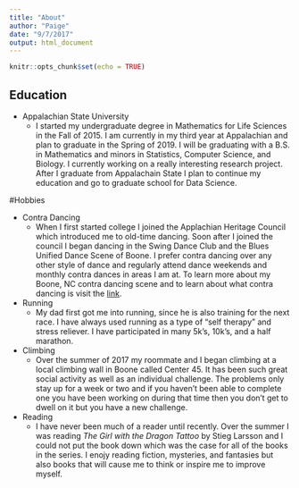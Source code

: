 ```yaml
---
title: "About"
author: "Paige"
date: "9/7/2017"
output: html_document
---
```


```r
knitr::opts_chunk$set(echo = TRUE)
```

## Education

  * Appalachian State University
      + I started my undergraduate degree in Mathematics for Life Sciences in the Fall of 2015. I am currently in my third          year at Appalachian and plan to graduate in the Spring of 2019. I will be graduating with a B.S. in Mathematics and         minors in Statistics, Computer Science, and Biology. I currently working on a really interesting research project.          After I graduate from Appalachain State I plan to continue my education and go to graduate school for Data Science. 

#Hobbies

 * Contra Dancing
    + When I first started college I joined the Applachian Heritage Council which introduced me to old-time dancing. Soon         after I   joined the council I began dancing in the Swing Dance Club and the Blues Unified Dance Scene of Boone. I          prefer contra dancing over any other style of dance and regularly attend dance weekends and monthly contra dances in        areas I am at. To learn more about my Boone, NC contra dancing scene and to learn about what contra dancing is visit        the [link](http://www.boonecountrydancers.org/).
 
 * Running
    + My dad first got me into running, since he is also training for the next race. I have always used running as a type of        "self therapy" and stress reliever. I have participated in many 5k's, 10k's, and a half marathon. 
    
 * Climbing
    + Over the summer of 2017 my roommate and I began climbing at a local climbing wall in Boone called Center 45. It has         been  such great social activity as well as an individual challenge. The problems only stay up for a week or two and        if you haven't been able to complete one you have been working on during that time then you don't get to dwell on it        but you have a new challenge.
    
 * Reading
    + I have never been much of a reader until recently. Over the summer I was reading _The Girl with the Dragon Tattoo_ by       Stieg Larsson and I could not put the book down which was the case for all of the books in the series. I enojy reading       fiction, mysteries, and fantasies but also books that will cause me to think or inspire me to improve myself.
